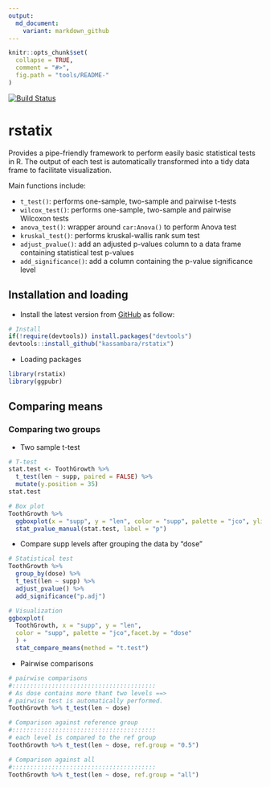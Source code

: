 ```yaml
---
output:
  md_document:
    variant: markdown_github
---
```


<!-- README.md is generated from README.Rmd. Please edit that file -->

```r
knitr::opts_chunk$set(
  collapse = TRUE,
  comment = "#>",
  fig.path = "tools/README-"
)
```


[![Build Status](https://api.travis-ci.org/kassambara/rstatix.png)](https://travis-ci.org/kassambara/rstatix)


# rstatix

Provides a pipe-friendly framework to perform easily basic statistical tests in R. The output of each test is automatically transformed into a tidy data frame to facilitate visualization.
   
Main functions include:
  

- `t_test()`: performs one-sample, two-sample and pairwise t-tests
- `wilcox_test()`: performs one-sample, two-sample and pairwise Wilcoxon tests
- `anova_test()`: wrapper around `car:Anova()` to perform Anova test
- `kruskal_test()`: performs kruskal-wallis rank sum test
- `adjust_pvalue()`: add an adjusted p-values column to a data frame containing statistical test p-values
- `add_significance()`: add a column containing the p-value significance level
   
   
## Installation and loading
    
    
- Install the latest version from [GitHub](https://github.com/kassambara/rstatix) as follow: 
    
   
```r
# Install
if(!require(devtools)) install.packages("devtools")
devtools::install_github("kassambara/rstatix")
```
     
     
- Loading packages
   
```r
library(rstatix)  
library(ggpubr)  
```

     
## Comparing means
   
   
### Comparing two groups
   
   
- Two sample t-test
   
```r
# T-test
stat.test <- ToothGrowth %>% 
  t_test(len ~ supp, paired = FALSE) %>%
  mutate(y.position = 35)
stat.test

# Box plot
ToothGrowth %>%  
  ggboxplot(x = "supp", y = "len", color = "supp", palette = "jco", ylim = c(0, 40)) +
  stat_pvalue_manual(stat.test, label = "p")
```


- Compare supp levels after grouping the data by "dose"
   
```r
# Statistical test
ToothGrowth %>%
  group_by(dose) %>%
  t_test(len ~ supp) %>%
  adjust_pvalue() %>%
  add_significance("p.adj")

# Visualization
ggboxplot(
  ToothGrowth, x = "supp", y = "len",
  color = "supp", palette = "jco",facet.by = "dose"
  ) +
  stat_compare_means(method = "t.test")
```
   
   
- Pairwise comparisons
   
   
```r
# pairwise comparisons
#::::::::::::::::::::::::::::::::::::::::
# As dose contains more thant two levels ==>
# pairwise test is automatically performed.
ToothGrowth %>% t_test(len ~ dose)

# Comparison against reference group
#::::::::::::::::::::::::::::::::::::::::
# each level is compared to the ref group
ToothGrowth %>% t_test(len ~ dose, ref.group = "0.5")

# Comparison against all
#::::::::::::::::::::::::::::::::::::::::
ToothGrowth %>% t_test(len ~ dose, ref.group = "all")
```

